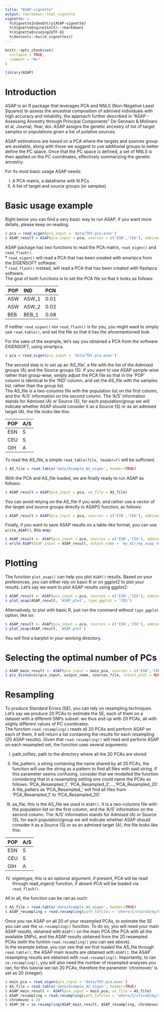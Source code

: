 ```yaml
---
title: "ASAP-vignette"
output: rmarkdown::html_vignette
vignette: >
  %\VignetteIndexEntry{ASAP-vignette}
  %\VignetteEngine{knitr::rmarkdown}
  %\VignetteEncoding{UTF-8}
  %\devtools::build_vignettes()
---
```


```r
knitr::opts_chunk$set(
  collapse = TRUE,
  comment = "#>"
)
```

```r
library(ASAP)
```

Introduction
============

ASAP is an R package that leverages PCA and NNLS (Non-Negative Least Squares) to assess the ancestral composition of admixed individuals with high accuracy and reliability, the approach further described in "ASAP - Assessing Ancestry through Principal Components" De Gennaro & Molinaro et al, Journal, Year, doi. ASAP assigns the genetic ancestry of list of target samples or populations given a list of putative sources.

ASAP estimations are based on a PCA where the targets and sources group are available, along with those we suggest to use additional groups to better define the PC space. Once that the PC space is defined, a set of NNLS is then applied on the PC coordinates, effectively summarizing the genetic ancestry. 

For its most basic usage ASAP needs:  

I) A PCA matrix, a dataframe with N PCs  
II) A list of target and source groups (or samples)
  
    
Basic usage example
============

Right below you can find a very basic way to run ASAP, if you want more details, please keep on reading.

```r
$ pca = read_eigen(pca_input = 'data/TOY.pca.evec')
$ ASAP_result = ASAP(pca_input = pca, sources = c('ESN','CEU'), admixed=c('GIH'))
```  
  
  
ASAP package has two functions to read the PCA matrix, ```read_eigen()``` and ```read_flash()```.  
* ```read_eigen()``` will read a PCA that has been created with smartpca from the EIGENSOFT software.  
* ```read_flash()``` instead, will read a PCA that has been created with flashpca software.  
The goal of both functions is to set the PCA file so that it looks as follows:  
  
POP IND           PCN
--- ----          -------
ASW ASW_1            0.01
ASW ASW_2            0.02
BEB BEB_1            0.08 
  
If neither ```read_eigen()``` nor ```read_flash()``` is for you, you might want to simply use ```read.table()```, and set the file so that it has the aforementioned look.  

For the sake of the example, let's say you obtained a PCA from the software EIGENSOFT, using smartpca.  

```r
$ pca = read_eigen(pca_input = 'data/TOY.pca.evec')
```  
  
The second step is to set up an 'AS_file', a file with the list of the Admixed groups (A) and the Source groups (S). If you want to use ASAP sample-wise rather than group-wise, simply adjust the PCA file so that in the 'POP' column is identical to the 'IND' column, and set the AS_file with the samples list, rather than the group list.   
The AS_file is a two-columns file with the population list on the first column, and the 'A/S' information on the second column. The 'A/S' information stands for Admixed (A) or Source (S), for each population/group we will indicate whether ASAP should consider it as a Source (S) or as an admixed target (A), the file looks like this:  

POP A/S
--- --- 
ESN S
CEU S
GIH A  

To read the AS_file, a simple ```read_table(file, header=T)``` will be sufficient.   

```r
$ AS_file = read.table('data/Example_AS_eigen', header=TRUE)
```

With the PCA and AS_file loaded, we are finally ready to run ASAP as follows:

```r
$ ASAP_result = ASAP(pca_input = pca, as_file = AS_file)
```
  
  
You can avoid relying on the AS_file if you wish, and rather use a vector of the target and source groups directly in ASAP() function, as follows:
  
```r
$ ASAP_result = ASAP(pca_input = pca, sources = c('ESN','CEU'), admixed=c('GIH'))
```
  
  
Finally, if you want to save ASAP results on a table-like format, you can use ```write_ASAP()```, this way:
  
```r
$ ASAP_result <- ASAP(pca_input = pca, sources = c('ESN','CEU'), admixed=c('GIH'))
$ write_ASAP(ASAP_input = ASAP_result, output_name = 'my_dir/my_asap_results.txt')
```

Plotting
============

The function ```plot_asap()``` can help you plot ```ASAP()``` results. Based on your preferences, you can either rely on basic R or on ggplot2 to plot your results. Let's say we want to plot ASAP results using ggplot2:  

```r
$ ASAP_result <- ASAP(pca_input = pca, sources = c('ESN','CEU'), admixed=c('GIH'))
$ plot_asap(ASAP_result, 'ASAP_plot', type_ggplot = 'YES')
```  

Alternatively, to plot with basic R, just run the command without ```type_ggplot``` option, like so:  

```r
$ ASAP_result <- ASAP(pca_input = pca, sources = c('ESN','CEU'), admixed=c('GIH'))
$ plot_asap(ASAP_result, 'ASAP_plot')
```  
  
You will find a barplot in your working directory.  
  
  
Selecting the optimal number of PCs
============

```r
$ ASAP_main_result <- ASAP(pca_input = main_pca, sources = c('ESN','CEU'), admixed=c('GIH'))
$ pcs_distances(pca_input, output_name, sources_file, return_plot = NULL)
``` 


Resampling
============

To produce Standard Errors (SE), you can rely on resampling techniques. Let's say we produce 20 PCAs to estimate the SE, each of them on a dataset with a different SNPs subset: we thus end up with 20 PCAs, all with slighly different values of PC coordinates.  
The function ```read.resampling()``` reads all 20 PCAs and perform ASAP on each of them, it will return a list containing the results for each resampling (20 ASAP results). Given that ```read.resampling()``` will read and perform ASAP on each resampled set, the function uses several arguments:  

I) path_tofiles, path to the directory where all the 20 PCAs are stored  

II) file_pattern, a string containing the name shared by all 20 PCAs, the function will use the string as a pattern to find all files with said string. If this parameter seems confusing, consider that we modelled the function considering that in a resampling setting one could name the PCAs as follows: 'PCA_Resampled_1', 'PCA_Resampled_2',...,'PCA_Resampled_20'. A file_patters as 'PCA_Resampled_' will find all files from 'PCA_Resampled_1' to 'PCA_Resampled_20'.  

III) as_file, this is the AS_file we used in ```ASAP()```. It is a two-columns file with the population list on the first column, and the 'A/S' information on the second column. The 'A/S' information stands for Admixed (A) or Source (S), for each population/group we will indicate whether ASAP should consider it as a Source (S) or as an admixed target (A), the file looks like this:  

POP A/S
--- --- 
ESN S
CEU S
GIH A  

IV) eigentype, this is an optional argument, if present, PCA will be read through read_eigen() function, if absent PCA will be loaded via  ```read_flash()```.  


All in all, the function can be ran as such:  


```r
$ AS_file = read.table('data/Example_AS_eigen', header=TRUE)
$ ASAP_resampling = read.resampling(path_tofiles = 'where/I/stored/my/PCAs/', file_pattern = 'PCA_Resampled_', as_file = AS_file, eigentype)
``` 
  
  
Once you ran ASAP on all 20 of your resampled PCAs, to estimate the SE you can use the ```se.resampling()``` function. To do so, you will need your main ASAP results, obtained with  ```ASAP()``` on the main PCA (the PCA with all the available SNPs), and the ASAP results obtained from the 20 resampled PCAs (with the funtion ```read.resampling()``` you can see above).  
In the example below, you can see that we first loaded the AS_file through ```read.table()```, the ASAP main results are obtained with ```ASAP()```, the ASAP resampling results are obtained with ```read.resampling()```. Importantly, to ran ```se.resampling()```, you will also need the number of resampled analyses you ran, for this tutorial we ran 20 PCAs, therefore the parameter 'chromovec' is set as 20 (integer).

```r
$ main_pca = read_eigen(pca_input = 'data/TOY.pca.evec')
$ AS_file = read.table('data/Example_AS_eigen', header=TRUE)
$ ASAP_main_result <- ASAP(pca_input = main_pca, as_file = AS_file)
$ ASAP_resampling = read.resampling(path_tofiles = 'where/I/stored/my/resampled/PCAs/', file_pattern = 'PCA_Resampling_', as_file = AS_file, eigentype)
$ chromovec = 20 
$ ASAP_SE = se.resampling(ASAP_main_result, ASAP_resampling, chromovec)
``` 
